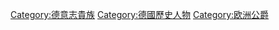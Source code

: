 {{DEFAULTSORT:Germany}}
[[Category:德意志貴族|Category:德意志貴族]]
[[Category:德國歷史人物|Category:德國歷史人物]]
[[Category:欧洲公爵|Category:欧洲公爵]]